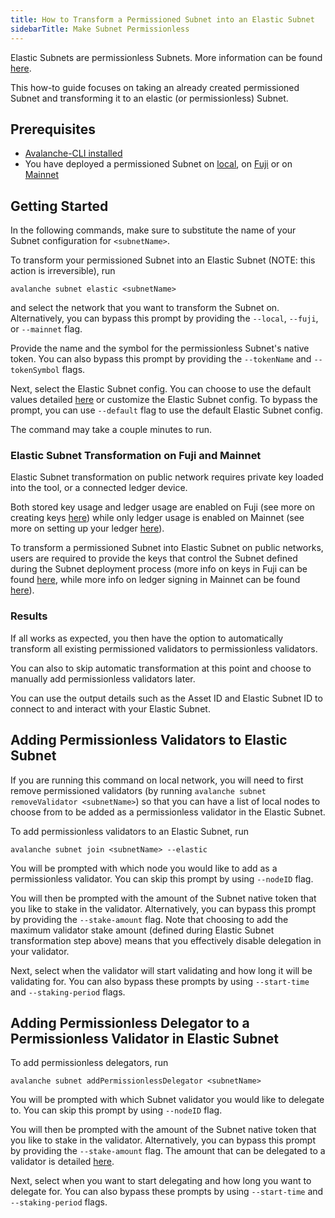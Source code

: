 ```yaml
---
title: How to Transform a Permissioned Subnet into an Elastic Subnet
sidebarTitle: Make Subnet Permissionless
---
```

Elastic Subnets are permissionless Subnets. More information can be found [here](/build/subnets/elastic-subnets/parameters).

This how-to guide focuses on taking an already created permissioned Subnet and transforming it to an elastic (or permissionless) Subnet.

Prerequisites[​](#prerequisites "Direct link to heading")
---------------------------------------------------------

- [Avalanche-CLI installed](/tooling/guides/install-avalanche-cli)
- You have deployed a permissioned Subnet on [local](/build/subnets/deploy-a-subnet/local-network), on [Fuji](/build/subnets/deploy-a-subnet/fuji-testnet) or on [Mainnet](/build/subnets/deploy-a-subnet/avalanche-mainnet)

Getting Started[​](#getting-started "Direct link to heading")
-------------------------------------------------------------

In the following commands, make sure to substitute the name of your Subnet configuration for `<subnetName>`.

To transform your permissioned Subnet into an Elastic Subnet (NOTE: this action is irreversible), run

`avalanche subnet elastic <subnetName>`

and select the network that you want to transform the Subnet on. Alternatively, you can bypass this prompt by providing the `--local`, `--fuji`, or `--mainnet` flag.

Provide the name and the symbol for the permissionless Subnet's native token. You can also bypass this prompt by providing the `--tokenName` and `--tokenSymbol` flags.

Next, select the Elastic Subnet config. You can choose to use the default values detailed [here](/build/subnets/elastic-subnets/parameters#primary-network-parameters-on-mainnet) or customize the Elastic Subnet config. To bypass the prompt, you can use `--default` flag to use the default Elastic Subnet config.

The command may take a couple minutes to run.

### Elastic Subnet Transformation on Fuji and Mainnet[​](#elastic-subnet-transformation-on-fuji-and-mainnet "Direct link to heading")

Elastic Subnet transformation on public network requires private key loaded into the tool, or a connected ledger device.

Both stored key usage and ledger usage are enabled on Fuji (see more on creating keys [here](/build/subnets/deploy-a-subnet/fuji-testnet#private-key)) while only ledger usage is enabled on Mainnet (see more on setting up your ledger [here](/build/subnets/deploy-a-subnet/avalanche-mainnet#setting-up-your-ledger)).

To transform a permissioned Subnet into Elastic Subnet on public networks, users are required to provide the keys that control the Subnet defined during the Subnet deployment process (more info on keys in Fuji can be found [here](/build/subnets/deploy-a-subnet/fuji-testnet#deploy-the-subnet), while more info on ledger signing in Mainnet can be found [here](/build/subnets/deploy-a-subnet/avalanche-mainnet#deploy-the-subnet)).

### Results[​](#results "Direct link to heading")

If all works as expected, you then have the option to automatically transform all existing permissioned validators to permissionless validators.

You can also to skip automatic transformation at this point and choose to manually add permissionless validators later.

You can use the output details such as the Asset ID and Elastic Subnet ID to connect to and interact with your Elastic Subnet.

Adding Permissionless Validators to Elastic Subnet[​](#adding-permissionless-validators-to-elastic-subnet "Direct link to heading")
-----------------------------------------------------------------------------------------------------------------------------------

If you are running this command on local network, you will need to first remove permissioned validators (by running `avalanche subnet removeValidator <subnetName>`) so that you can have a list of local nodes to choose from to be added as a permissionless validator in the Elastic Subnet.

To add permissionless validators to an Elastic Subnet, run

`avalanche subnet join <subnetName> --elastic`

You will be prompted with which node you would like to add as a permissionless validator. You can skip this prompt by using `--nodeID` flag.

You will then be prompted with the amount of the Subnet native token that you like to stake in the validator. Alternatively, you can bypass this prompt by providing the `--stake-amount` flag. Note that choosing to add the maximum validator stake amount (defined during Elastic Subnet transformation step above) means that you effectively disable delegation in your validator.

Next, select when the validator will start validating and how long it will be validating for. You can also bypass these prompts by using `--start-time` and `--staking-period` flags.

Adding Permissionless Delegator to a Permissionless Validator in Elastic Subnet[​](#adding-permissionless-delegator-to-a-permissionless-validator-in-elastic-subnet "Direct link to heading")
---------------------------------------------------------------------------------------------------------------------------------------------------------------------------------------------

To add permissionless delegators, run

`avalanche subnet addPermissionlessDelegator <subnetName>`

You will be prompted with which Subnet validator you would like to delegate to. You can skip this prompt by using `--nodeID` flag.

You will then be prompted with the amount of the Subnet native token that you like to stake in the validator. Alternatively, you can bypass this prompt by providing the `--stake-amount` flag. The amount that can be delegated to a validator is detailed [here](/build/subnets/elastic-subnets/parameters#delegators-weight-checks).

Next, select when you want to start delegating and how long you want to delegate for. You can also bypass these prompts by using `--start-time` and `--staking-period` flags.